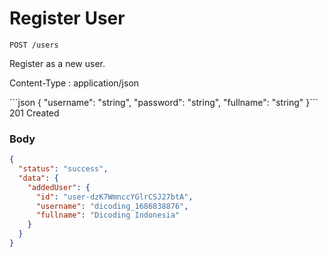 # Register User

```
POST /users
```

Register as a new user.

<Accordion title="Headers">Content-Type : application/json</Accordion>

<Accordion title="Body">
  ```json
  {
    "username": "string",
    "password": "string",
    "fullname": "string"
  }```
</Accordion>

<Accordion title="Response">
  <Success>201 Created</Success>
  
  ### Body
  ```json
  {
    "status": "success",
    "data": {
      "addedUser": {
        "id": "user-dzK7WmnccYGlrCSJ27btA",
        "username": "dicoding_1686838876",
        "fullname": "Dicoding Indonesia"
      }
    }
  }
  ```
<Accordion>
